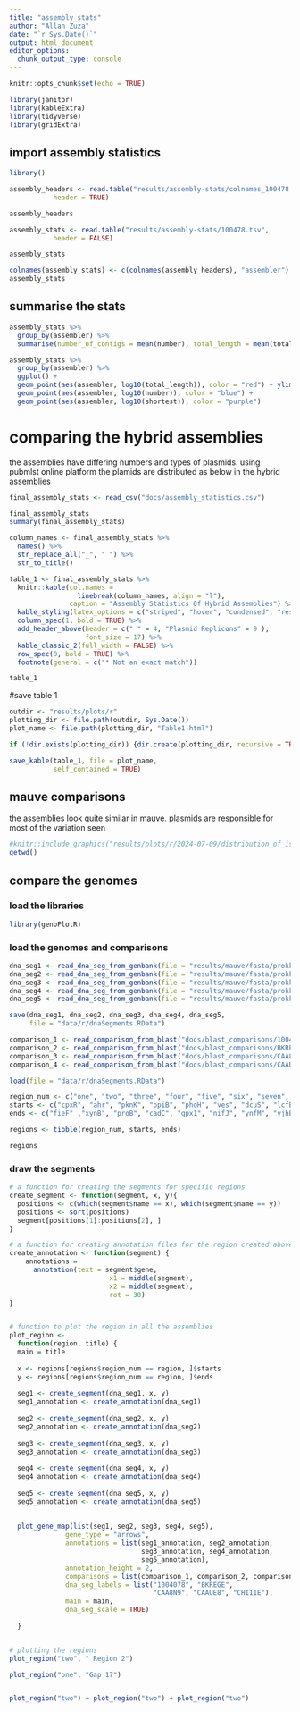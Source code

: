 ```yaml
---
title: "assembly_stats"
author: "Allan Zuza"
date: "`r Sys.Date()`"
output: html_document
editor_options: 
  chunk_output_type: console
---
```


```r
knitr::opts_chunk$set(echo = TRUE)
```

```r
library(janitor)
library(kableExtra)
library(tidyverse)
library(gridExtra)

```


## import assembly statistics
```r
library()

assembly_headers <- read.table("results/assembly-stats/colnames_100478.tsv",
           header = TRUE)

assembly_headers

assembly_stats <- read.table("results/assembly-stats/100478.tsv",
           header = FALSE)

assembly_stats

colnames(assembly_stats) <- c(colnames(assembly_headers), "assembler")
assembly_stats
```

## summarise the stats
```r
assembly_stats %>%
  group_by(assembler) %>%
  summarise(number_of_contigs = mean(number), total_length = mean(total_length), longest = mean(longest), shortest = mean(shortest), n50 = mean(N50))

assembly_stats %>%
  group_by(assembler) %>%
  ggplot() +
  geom_point(aes(assembler, log10(total_length)), color = "red") + ylim(0,7.5) +
  geom_point(aes(assembler, log10(number)), color = "blue") +
  geom_point(aes(assembler, log10(shortest)), color = "purple")


```

# comparing the hybrid assemblies
the assemblies have differing numbers and types of plasmids. using pubmlst online
platform the plamids are distributed as below in the hybrid assemblies
```r

final_assembly_stats <- read_csv("docs/assembly_statistics.csv")

final_assembly_stats
summary(final_assembly_stats)

column_names <- final_assembly_stats %>%
  names() %>%
  str_replace_all("_", " ") %>%
  str_to_title()

table_1 <- final_assembly_stats %>%
  knitr::kable(col.names =
                 linebreak(column_names, align = "l"),
               caption = "Assembly Statistics Of Hybrid Assemblies") %>%
  kable_styling(latex_options = c("striped", "hover", "condensed", "responsive")) %>%
  column_spec(1, bold = TRUE) %>%
  add_header_above(header = c(" " = 4, "Plasmid Replicons" = 9 ),
                   font_size = 17) %>%
  kable_classic_2(full_width = FALSE) %>%
  row_spec(0, bold = TRUE) %>%
  footnote(general = c("* Not an exact match"))

table_1
```


#save table 1
```r
outdir <- "results/plots/r"
plotting_dir <- file.path(outdir, Sys.Date())
plot_name <- file.path(plotting_dir, "Table1.html")

if (!dir.exists(plotting_dir)) {dir.create(plotting_dir, recursive = TRUE)}

save_kable(table_1, file = plot_name,
           self_contained = TRUE)

```


## mauve comparisons
the assemblies look quite similar in mauve. plasmids are responsible for most of the variation seen

```r

#knitr::include_graphics("results/plots/r/2024-07-09/distribution_of_isolates.pdf")
getwd()
```

## compare the genomes
### load the libraries
```r
library(genoPlotR)
```


### load the genomes and comparisons
```r

dna_seg1 <- read_dna_seg_from_genbank(file = "results/mauve/fasta/prokka_chromosome/1004078.gbk")
dna_seg2 <- read_dna_seg_from_genbank(file = "results/mauve/fasta/prokka_chromosome/BKREGE.gbk")
dna_seg3 <- read_dna_seg_from_genbank(file = "results/mauve/fasta/prokka_chromosome/CAA8N9.gbk")
dna_seg4 <- read_dna_seg_from_genbank(file = "results/mauve/fasta/prokka_chromosome/CAAUE8.gbk")
dna_seg5 <- read_dna_seg_from_genbank(file = "results/mauve/fasta/prokka_chromosome/CHI11E.gbk")

save(dna_seg1, dna_seg2, dna_seg3, dna_seg4, dna_seg5,
     file = "data/r/dnaSegments.RData")

comparison_1 <- read_comparison_from_blast("docs/blast_comparisons/1004078-BKREGE.txt")
comparison_2 <- read_comparison_from_blast("docs/blast_comparisons/BKREGE-CAA8N9.txt")
comparison_3 <- read_comparison_from_blast("docs/blast_comparisons/CAA8N9-CAAUE8.txt")
comparison_4 <- read_comparison_from_blast("docs/blast_comparisons/CAAUE8-CHI11E.txt")
```


```r
load(file = "data/r/dnaSegments.RData")

region_num <- c("one", "two", "three", "four", "five", "six", "seven", "eight", "nine", "ten", "eleven", "twelve", "thirteen", "fourteen", "fifteen", "sixteen")
starts <- c("cpxR", "ahr", "pknK", "ppiB", "phoH", "ves", "dcuS", "lcfB", "budC", "ychF", "yedJ", "fadL", "nadK", "cysD", "tsaD", "pagL")
ends <- c("fieF" ,"xynB", "proB", "cadC", "gpx1", "nifJ", "ynfM", "yjhB", "ccmF", "ais", "ddpB", "gltX", "bepF", "casC", "hdeD", "ycnE" )

regions <- tibble(region_num, starts, ends)

regions

```


### draw the segments
```r

# a function for creating the segments for specific regions
create_segment <- function(segment, x, y){
  positions <- c(which(segment$name == x), which(segment$name == y))
  positions <- sort(positions)
  segment[positions[1]:positions[2], ]
}

# a function for creating annotation files for the region created above
create_annotation <- function(segment) {
    annotations = 
      annotation(text = segment$gene,
                         x1 = middle(segment),
                         x2 = middle(segment),
                         rot = 30)
}


# function to plot the region in all the assemblies
plot_region <- 
  function(region, title) {
  main = title
    
  x <- regions[regions$region_num == region, ]$starts
  y <- regions[regions$region_num == region, ]$ends
  
  seg1 <- create_segment(dna_seg1, x, y)
  seg1_annotation <- create_annotation(dna_seg1)
  
  seg2 <- create_segment(dna_seg2, x, y)
  seg2_annotation <- create_annotation(dna_seg2)
  
  seg3 <- create_segment(dna_seg3, x, y)
  seg3_annotation <- create_annotation(dna_seg3)
  
  seg4 <- create_segment(dna_seg4, x, y)
  seg4_annotation <- create_annotation(dna_seg4)
  
  seg5 <- create_segment(dna_seg5, x, y)
  seg5_annotation <- create_annotation(dna_seg5)
  
  
  plot_gene_map(list(seg1, seg2, seg3, seg4, seg5),
              gene_type = "arrows",
              annotations = list(seg1_annotation, seg2_annotation,
                                 seg3_annotation, seg4_annotation,
                                 seg5_annotation),
              annotation_height = 2,
              comparisons = list(comparison_1, comparison_2, comparison_3, comparison_4),
              dna_seg_labels = list("1004078", "BKREGE",
                                    "CAA8N9", "CAAUE8", "CHI11E"),
              main = main,
              dna_seg_scale = TRUE)
  
  }


# plotting the regions
plot_region("two", " Region 2")

plot_region("one", "Gap 17")


plot_region("two") + plot_region("two") + plot_region("two")
```

